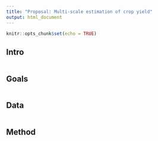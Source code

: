 ```yaml
---
title: "Proposal: Multi-scale estimation of crop yield"
output: html_document
---
```


```r
knitr::opts_chunk$set(echo = TRUE)
```

## Intro


```r
```

## Goals


```r

```

## Data


```r

```


## Method


```r

```

